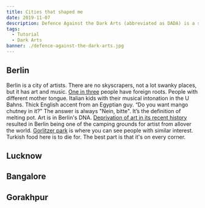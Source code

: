 ```yaml
---
title: Cities that shaped me
date: 2019-11-07
description: Defence Against the Dark Arts (abbreviated as DADA) is a subject taught at Hogwarts School of Witchcraft and Wizardry and Ilvermorny School of Witchcraft and Wizardry. In this class, students study and learn how to defend themselves against all aspects of the Dark Arts, including dark creatures, curses, hexes and jinxes (dark charms), and duelling.
tags:
  - Tutorial
  - Dark Arts
banner: ./defence-against-the-dark-arts.jpg
---
```


## Berlin

Berlin is a city of artists. There are no skyscrapers, not a lot swanky places, but it has art and music. [One in three](https://www.berlin.de/en/news/6092347-5559700-berlin-inhabitants-with-foreign-roots.en.html) people have foreign roots.
People with different mother tongue. Italian kids with their musical intonation in the U Bahns.
Thick English accent from an Egyptian guy. “Do you want mango chutney in it?” The answer is always "Nein, bitte". It’s the definition of melting pot.
Art is in Berlin's DNA. [Deprivation of art in its recent history](https://en.wikipedia.org/wiki/Censorship_in_East_Germany#Censorship_in_Art) resulted in Berlin being one of the camping grounds for artist from allover the world. [Gorlitzer park](https://www.reddit.com/r/berlin/comments/6292h1/g%C3%B6rlitzer_park/) is where you can see people with similar interest.
Turkish food here is to die for. The best part is that it's on every corner.


## Lucknow


## Bangalore


## Gorakhpur

